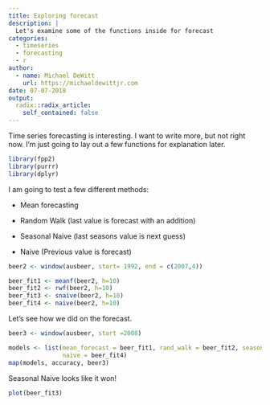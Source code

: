 ```yaml
---
title: Exploring forecast
description: |
  Let's examine some of the functions inside for forecast
categories:
  - timeseries
  - forecasting
  - r
author:
  - name: Michael DeWitt
    url: https://michaeldewittjr.com
date: 07-07-2018
output:
  radix::radix_article:
    self_contained: false
---
```


Time series forecasting is interesting. I want to write more,  but not right now. I'm just going to lay out a few functions for explanation later.

```r
library(fpp2)
library(purrr)
library(dplyr)
```

I am going to test a few different methods:

* Mean forecasting

* Random Walk (last value is forecast with an addition)

* Seasonal Naive (last seasons value is next guess)

* Naive (Previous value is forecast)

```r
beer2 <- window(ausbeer, start= 1992, end = c(2007,4))

beer_fit1 <- meanf(beer2, h=10)
beer_fit2 <- rwf(beer2, h=10)
beer_fit3 <- snaive(beer2, h=10)
beer_fit4 <- naive(beer2, h=10)
```


Let's see how we did on the forecast.

```r
beer3 <- window(ausbeer, start =2008)

models <- list(mean_forecast = beer_fit1, rand_walk = beer_fit2, seasonal_naive = beer_fit3,
               naive = beer_fit4)
map(models, accuracy, beer3)
```

Seasonal Naive looks like it won!

```r
plot(beer_fit3)
```


